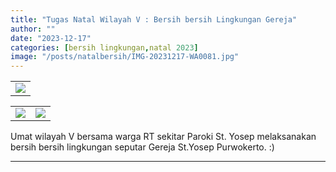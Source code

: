```yaml
---
title: "Tugas Natal Wilayah V : Bersih bersih Lingkungan Gereja"
author: ""
date: "2023-12-17"
categories: [bersih lingkungan,natal 2023]
image: "/posts/natalbersih/IMG-20231217-WA0081.jpg"
---
```


|                                                 |
|-------------------------------------------------|
| ![](/posts/natalbersih/IMG-20231217-WA0081.jpg) |

|                                                 |                                                 |
|------------------------------------|------------------------------------|
| ![](/posts/natalbersih/IMG-20231217-WA0075.jpg) | ![](/posts/natalbersih/IMG-20231217-WA0076.jpg) |

Umat wilayah V bersama warga RT sekitar Paroki St. Yosep melaksanakan bersih bersih lingkungan seputar Gereja St.Yosep Purwokerto. :)

------------------------------------------------------------------------
